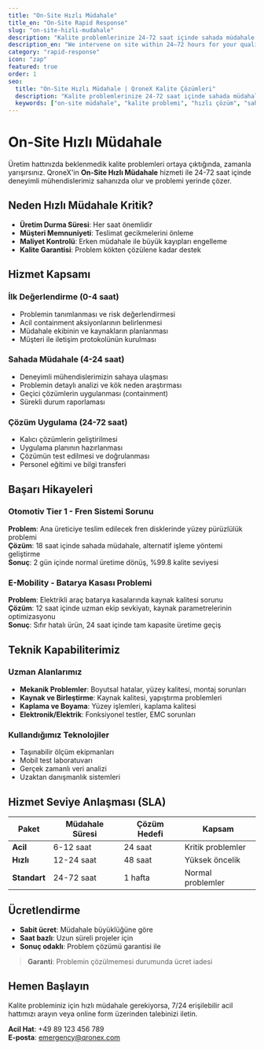 ```yaml
---
title: "On-Site Hızlı Müdahale"
title_en: "On-Site Rapid Response"
slug: "on-site-hizli-mudahale"
description: "Kalite problemlerinize 24-72 saat içinde sahada müdahale ediyoruz. Deneyimli mühendislerimizle hızlı ve etkili çözümler sunuyoruz."
description_en: "We intervene on site within 24–72 hours for your quality issues. Our experienced engineers deliver fast and effective solutions at your facility."
category: "rapid-response"
icon: "zap"
featured: true
order: 1
seo:
  title: "On-Site Hızlı Müdahale | QroneX Kalite Çözümleri"
  description: "Kalite problemlerinize 24-72 saat içinde sahada müdahale. Avrupa genelinde yerleşik mühendislerimizle hızlı çözümler."
  keywords: ["on-site müdahale", "kalite problemi", "hızlı çözüm", "saha mühendisi"]
---
```


# On-Site Hızlı Müdahale

Üretim hattınızda beklenmedik kalite problemleri ortaya çıktığında, zamanla yarışırsınız. QroneX'in **On-Site Hızlı Müdahale** hizmeti ile 24-72 saat içinde deneyimli mühendislerimiz sahanızda olur ve problemi yerinde çözer.

## Neden Hızlı Müdahale Kritik?

- **Üretim Durma Süresi**: Her saat önemlidir
- **Müşteri Memnuniyeti**: Teslimat gecikmelerini önleme
- **Maliyet Kontrolü**: Erken müdahale ile büyük kayıpları engelleme
- **Kalite Garantisi**: Problem kökten çözülene kadar destek

## Hizmet Kapsamı

### İlk Değerlendirme (0-4 saat)
- Problemin tanımlanması ve risk değerlendirmesi
- Acil containment aksiyonlarının belirlenmesi
- Müdahale ekibinin ve kaynakların planlanması
- Müşteri ile iletişim protokolünün kurulması

### Sahada Müdahale (4-24 saat)
- Deneyimli mühendislerimizin sahaya ulaşması
- Problemin detaylı analizi ve kök neden araştırması
- Geçici çözümlerin uygulanması (containment)
- Sürekli durum raporlaması

### Çözüm Uygulama (24-72 saat)
- Kalıcı çözümlerin geliştirilmesi
- Uygulama planının hazırlanması
- Çözümün test edilmesi ve doğrulanması
- Personel eğitimi ve bilgi transferi

## Başarı Hikayeleri

### Otomotiv Tier 1 - Fren Sistemi Sorunu
**Problem**: Ana üreticiye teslim edilecek fren disklerinde yüzey pürüzlülük problemi  
**Çözüm**: 18 saat içinde sahada müdahale, alternatif işleme yöntemi geliştirme  
**Sonuç**: 2 gün içinde normal üretime dönüş, %99.8 kalite seviyesi

### E-Mobility - Batarya Kasası Problemi
**Problem**: Elektrikli araç batarya kasalarında kaynak kalitesi sorunu  
**Çözüm**: 12 saat içinde uzman ekip sevkiyatı, kaynak parametrelerinin optimizasyonu  
**Sonuç**: Sıfır hatalı ürün, 24 saat içinde tam kapasite üretime geçiş

## Teknik Kapabiliterimiz

### Uzman Alanlarımız
- **Mekanik Problemler**: Boyutsal hatalar, yüzey kalitesi, montaj sorunları
- **Kaynak ve Birleştirme**: Kaynak kalitesi, yapıştırma problemleri
- **Kaplama ve Boyama**: Yüzey işlemleri, kaplama kalitesi
- **Elektronik/Elektrik**: Fonksiyonel testler, EMC sorunları

### Kullandığımız Teknolojiler
- Taşınabilir ölçüm ekipmanları
- Mobil test laboratuvarı
- Gerçek zamanlı veri analizi
- Uzaktan danışmanlık sistemleri

## Hizmet Seviye Anlaşması (SLA)

| Paket | Müdahale Süresi | Çözüm Hedefi | Kapsam |
|-------|----------------|---------------|---------|
| **Acil** | 6-12 saat | 24 saat | Kritik problemler |
| **Hızlı** | 12-24 saat | 48 saat | Yüksek öncelik |
| **Standart** | 24-72 saat | 1 hafta | Normal problemler |

## Ücretlendirme

- **Sabit ücret**: Müdahale büyüklüğüne göre
- **Saat bazlı**: Uzun süreli projeler için
- **Sonuç odaklı**: Problem çözümü garantisi ile

> **Garanti**: Problemin çözülmemesi durumunda ücret iadesi

## Hemen Başlayın

Kalite probleminiz için hızlı müdahale gerekiyorsa, 7/24 erişilebilir acil hattımızı arayın veya online form üzerinden talebinizi iletin.

**Acil Hat**: +49 89 123 456 789  
**E-posta**: emergency@qronex.com
